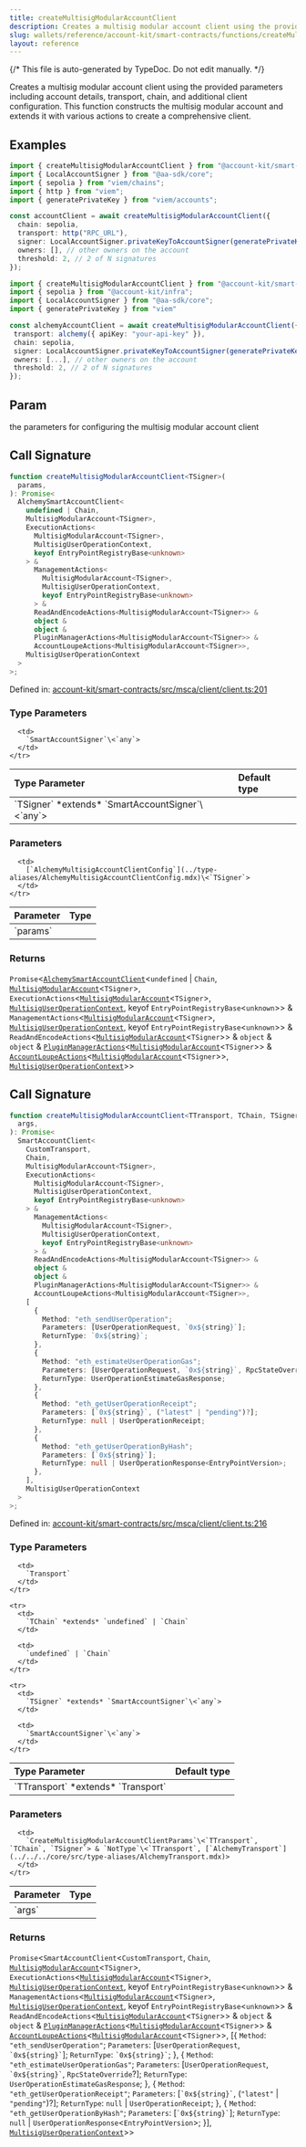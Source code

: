 ```yaml
---
title: createMultisigModularAccountClient
description: Creates a multisig modular account client using the provided parameters including account details, transport, chain, and additional client configuration. This function constructs the multisig modular account and extends it with various actions to create a comprehensive client.
slug: wallets/reference/account-kit/smart-contracts/functions/createMultisigModularAccountClient
layout: reference
---
```


{/* This file is auto-generated by TypeDoc. Do not edit manually. */}

Creates a multisig modular account client using the provided parameters including account details, transport, chain, and additional client configuration. This function constructs the multisig modular account and extends it with various actions to create a comprehensive client.

## Examples

```ts
import { createMultisigModularAccountClient } from "@account-kit/smart-contracts";
import { LocalAccountSigner } from "@aa-sdk/core";
import { sepolia } from "viem/chains";
import { http } from "viem";
import { generatePrivateKey } from "viem/accounts";

const accountClient = await createMultisigModularAccountClient({
  chain: sepolia,
  transport: http("RPC_URL"),
  signer: LocalAccountSigner.privateKeyToAccountSigner(generatePrivateKey()),
  owners: [], // other owners on the account
  threshold: 2, // 2 of N signatures
});
```

```ts
import { createMultisigModularAccountClient } from "@account-kit/smart-contracts";
import { sepolia } from "@account-kit/infra";
import { LocalAccountSigner } from "@aa-sdk/core";
import { generatePrivateKey } from "viem"

const alchemyAccountClient = await createMultisigModularAccountClient({
 transport: alchemy({ apiKey: "your-api-key" }),
 chain: sepolia,
 signer: LocalAccountSigner.privateKeyToAccountSigner(generatePrivateKey()),
 owners: [...], // other owners on the account
 threshold: 2, // 2 of N signatures
});
```

## Param

the parameters for configuring the multisig modular account client

## Call Signature

```ts
function createMultisigModularAccountClient<TSigner>(
  params,
): Promise<
  AlchemySmartAccountClient<
    undefined | Chain,
    MultisigModularAccount<TSigner>,
    ExecutionActions<
      MultisigModularAccount<TSigner>,
      MultisigUserOperationContext,
      keyof EntryPointRegistryBase<unknown>
    > &
      ManagementActions<
        MultisigModularAccount<TSigner>,
        MultisigUserOperationContext,
        keyof EntryPointRegistryBase<unknown>
      > &
      ReadAndEncodeActions<MultisigModularAccount<TSigner>> &
      object &
      object &
      PluginManagerActions<MultisigModularAccount<TSigner>> &
      AccountLoupeActions<MultisigModularAccount<TSigner>>,
    MultisigUserOperationContext
  >
>;
```

Defined in: [account-kit/smart-contracts/src/msca/client/client.ts:201](https://github.com/alchemyplatform/aa-sdk/blob/17aad1f572375d42a06c7e3238078a88a435d459/account-kit/smart-contracts/src/msca/client/client.ts#L201)

### Type Parameters

<table>
  <thead>
    <tr>
      <th align="left">Type Parameter</th>
      <th align="left">Default type</th>
    </tr>
  </thead>

  <tbody>
    <tr>
      <td>
        `TSigner` *extends* `SmartAccountSigner`\<`any`>
      </td>

      <td>
        `SmartAccountSigner`\<`any`>
      </td>
    </tr>

  </tbody>
</table>

### Parameters

<table>
  <thead>
    <tr>
      <th align="left">Parameter</th>
      <th align="left">Type</th>
    </tr>
  </thead>

  <tbody>
    <tr>
      <td>
        `params`
      </td>

      <td>
        [`AlchemyMultisigAccountClientConfig`](../type-aliases/AlchemyMultisigAccountClientConfig.mdx)\<`TSigner`>
      </td>
    </tr>

  </tbody>
</table>

### Returns

`Promise`\<[`AlchemySmartAccountClient`](../../../core/src/type-aliases/AlchemySmartAccountClient.mdx)\<`undefined` | `Chain`, [`MultisigModularAccount`](../type-aliases/MultisigModularAccount.mdx)\<`TSigner`>, `ExecutionActions`\<[`MultisigModularAccount`](../type-aliases/MultisigModularAccount.mdx)\<`TSigner`>, [`MultisigUserOperationContext`](../type-aliases/MultisigUserOperationContext.mdx), keyof `EntryPointRegistryBase`\<`unknown`>> & `ManagementActions`\<[`MultisigModularAccount`](../type-aliases/MultisigModularAccount.mdx)\<`TSigner`>, [`MultisigUserOperationContext`](../type-aliases/MultisigUserOperationContext.mdx), keyof `EntryPointRegistryBase`\<`unknown`>> & `ReadAndEncodeActions`\<[`MultisigModularAccount`](../type-aliases/MultisigModularAccount.mdx)\<`TSigner`>> & `object` & `object` & [`PluginManagerActions`](../type-aliases/PluginManagerActions.mdx)\<[`MultisigModularAccount`](../type-aliases/MultisigModularAccount.mdx)\<`TSigner`>> & [`AccountLoupeActions`](../type-aliases/AccountLoupeActions.mdx)\<[`MultisigModularAccount`](../type-aliases/MultisigModularAccount.mdx)\<`TSigner`>>, [`MultisigUserOperationContext`](../type-aliases/MultisigUserOperationContext.mdx)>>

## Call Signature

```ts
function createMultisigModularAccountClient<TTransport, TChain, TSigner>(
  args,
): Promise<
  SmartAccountClient<
    CustomTransport,
    Chain,
    MultisigModularAccount<TSigner>,
    ExecutionActions<
      MultisigModularAccount<TSigner>,
      MultisigUserOperationContext,
      keyof EntryPointRegistryBase<unknown>
    > &
      ManagementActions<
        MultisigModularAccount<TSigner>,
        MultisigUserOperationContext,
        keyof EntryPointRegistryBase<unknown>
      > &
      ReadAndEncodeActions<MultisigModularAccount<TSigner>> &
      object &
      object &
      PluginManagerActions<MultisigModularAccount<TSigner>> &
      AccountLoupeActions<MultisigModularAccount<TSigner>>,
    [
      {
        Method: "eth_sendUserOperation";
        Parameters: [UserOperationRequest, `0x${string}`];
        ReturnType: `0x${string}`;
      },
      {
        Method: "eth_estimateUserOperationGas";
        Parameters: [UserOperationRequest, `0x${string}`, RpcStateOverride?];
        ReturnType: UserOperationEstimateGasResponse;
      },
      {
        Method: "eth_getUserOperationReceipt";
        Parameters: [`0x${string}`, ("latest" | "pending")?];
        ReturnType: null | UserOperationReceipt;
      },
      {
        Method: "eth_getUserOperationByHash";
        Parameters: [`0x${string}`];
        ReturnType: null | UserOperationResponse<EntryPointVersion>;
      },
    ],
    MultisigUserOperationContext
  >
>;
```

Defined in: [account-kit/smart-contracts/src/msca/client/client.ts:216](https://github.com/alchemyplatform/aa-sdk/blob/17aad1f572375d42a06c7e3238078a88a435d459/account-kit/smart-contracts/src/msca/client/client.ts#L216)

### Type Parameters

<table>
  <thead>
    <tr>
      <th align="left">Type Parameter</th>
      <th align="left">Default type</th>
    </tr>
  </thead>

  <tbody>
    <tr>
      <td>
        `TTransport` *extends* `Transport`
      </td>

      <td>
        `Transport`
      </td>
    </tr>

    <tr>
      <td>
        `TChain` *extends* `undefined` | `Chain`
      </td>

      <td>
        `undefined` | `Chain`
      </td>
    </tr>

    <tr>
      <td>
        `TSigner` *extends* `SmartAccountSigner`\<`any`>
      </td>

      <td>
        `SmartAccountSigner`\<`any`>
      </td>
    </tr>

  </tbody>
</table>

### Parameters

<table>
  <thead>
    <tr>
      <th align="left">Parameter</th>
      <th align="left">Type</th>
    </tr>
  </thead>

  <tbody>
    <tr>
      <td>
        `args`
      </td>

      <td>
        `CreateMultisigModularAccountClientParams`\<`TTransport`, `TChain`, `TSigner`> & `NotType`\<`TTransport`, [`AlchemyTransport`](../../../core/src/type-aliases/AlchemyTransport.mdx)>
      </td>
    </tr>

  </tbody>
</table>

### Returns

`Promise`\<`SmartAccountClient`\<`CustomTransport`, `Chain`, [`MultisigModularAccount`](../type-aliases/MultisigModularAccount.mdx)\<`TSigner`>, `ExecutionActions`\<[`MultisigModularAccount`](../type-aliases/MultisigModularAccount.mdx)\<`TSigner`>, [`MultisigUserOperationContext`](../type-aliases/MultisigUserOperationContext.mdx), keyof `EntryPointRegistryBase`\<`unknown`>> & `ManagementActions`\<[`MultisigModularAccount`](../type-aliases/MultisigModularAccount.mdx)\<`TSigner`>, [`MultisigUserOperationContext`](../type-aliases/MultisigUserOperationContext.mdx), keyof `EntryPointRegistryBase`\<`unknown`>> & `ReadAndEncodeActions`\<[`MultisigModularAccount`](../type-aliases/MultisigModularAccount.mdx)\<`TSigner`>> & `object` & `object` & [`PluginManagerActions`](../type-aliases/PluginManagerActions.mdx)\<[`MultisigModularAccount`](../type-aliases/MultisigModularAccount.mdx)\<`TSigner`>> & [`AccountLoupeActions`](../type-aliases/AccountLoupeActions.mdx)\<[`MultisigModularAccount`](../type-aliases/MultisigModularAccount.mdx)\<`TSigner`>>, \[\{
`Method`: `"eth_sendUserOperation"`;
`Parameters`: \[`UserOperationRequest`, `` `0x${string}` ``];
`ReturnType`: `` `0x${string}` ``;
}, \{
`Method`: `"eth_estimateUserOperationGas"`;
`Parameters`: \[`UserOperationRequest`, `` `0x${string}` ``, `RpcStateOverride`?];
`ReturnType`: `UserOperationEstimateGasResponse`;
}, \{
`Method`: `"eth_getUserOperationReceipt"`;
`Parameters`: \[`` `0x${string}` ``, (`"latest"` | `"pending"`)?];
`ReturnType`: `null` | `UserOperationReceipt`;
}, \{
`Method`: `"eth_getUserOperationByHash"`;
`Parameters`: \[`` `0x${string}` ``];
`ReturnType`: `null` | `UserOperationResponse`\<`EntryPointVersion`>;
}], [`MultisigUserOperationContext`](../type-aliases/MultisigUserOperationContext.mdx)>>
